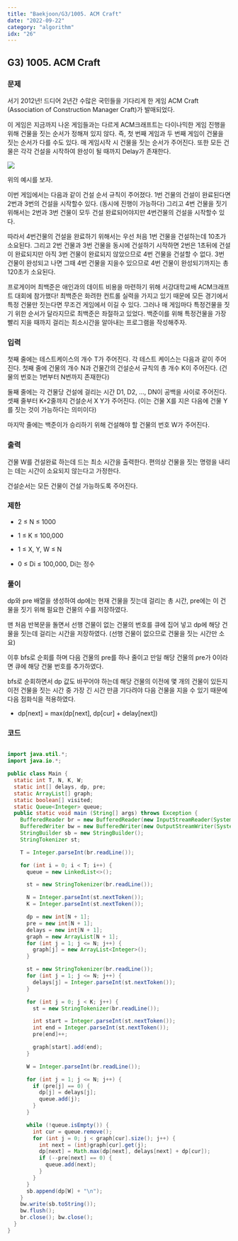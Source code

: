 ```yaml
---
title: "Baekjoon/G3/1005. ACM Craft"
date: "2022-09-22"
category: "algorithm"
idx: "26"
---
```


## G3) 1005. ACM Craft

### 문제

서기 2012년! 드디어 2년간 수많은 국민들을 기다리게 한 게임 ACM Craft (Association of Construction Manager Craft)가 발매되었다.

이 게임은 지금까지 나온 게임들과는 다르게 ACM크래프트는 다이나믹한 게임 진행을 위해 건물을 짓는 순서가 정해져 있지 않다. 즉, 첫 번째 게임과 두 번째 게임이 건물을 짓는 순서가 다를 수도 있다. 매 게임시작 시 건물을 짓는 순서가 주어진다. 또한 모든 건물은 각각 건설을 시작하여 완성이 될 때까지 Delay가 존재한다.

![](./img.png)

위의 예시를 보자.

이번 게임에서는 다음과 같이 건설 순서 규칙이 주어졌다. 1번 건물의 건설이 완료된다면 2번과 3번의 건설을 시작할수 있다. (동시에 진행이 가능하다) 그리고 4번 건물을 짓기 위해서는 2번과 3번 건물이 모두 건설 완료되어야지만 4번건물의 건설을 시작할수 있다.

따라서 4번건물의 건설을 완료하기 위해서는 우선 처음 1번 건물을 건설하는데 10초가 소요된다. 그리고 2번 건물과 3번 건물을 동시에 건설하기 시작하면 2번은 1초뒤에 건설이 완료되지만 아직 3번 건물이 완료되지 않았으므로 4번 건물을 건설할 수 없다. 3번 건물이 완성되고 나면 그때 4번 건물을 지을수 있으므로 4번 건물이 완성되기까지는 총 120초가 소요된다.

프로게이머 최백준은 애인과의 데이트 비용을 마련하기 위해 서강대학교배 ACM크래프트 대회에 참가했다! 최백준은 화려한 컨트롤 실력을 가지고 있기 때문에 모든 경기에서 특정 건물만 짓는다면 무조건 게임에서 이길 수 있다. 그러나 매 게임마다 특정건물을 짓기 위한 순서가 달라지므로 최백준은 좌절하고 있었다. 백준이를 위해 특정건물을 가장 빨리 지을 때까지 걸리는 최소시간을 알아내는 프로그램을 작성해주자.

### 입력

첫째 줄에는 테스트케이스의 개수 T가 주어진다. 각 테스트 케이스는 다음과 같이 주어진다. 첫째 줄에 건물의 개수 N과 건물간의 건설순서 규칙의 총 개수 K이 주어진다. (건물의 번호는 1번부터 N번까지 존재한다)

둘째 줄에는 각 건물당 건설에 걸리는 시간 D1, D2, ..., DN이 공백을 사이로 주어진다. 셋째 줄부터 K+2줄까지 건설순서 X Y가 주어진다. (이는 건물 X를 지은 다음에 건물 Y를 짓는 것이 가능하다는 의미이다)

마지막 줄에는 백준이가 승리하기 위해 건설해야 할 건물의 번호 W가 주어진다.

### 출력

건물 W를 건설완료 하는데 드는 최소 시간을 출력한다. 편의상 건물을 짓는 명령을 내리는 데는 시간이 소요되지 않는다고 가정한다.

건설순서는 모든 건물이 건설 가능하도록 주어진다.

### 제한

- 2 ≤ N ≤ 1000

- 1 ≤ K ≤ 100,000

- 1 ≤ X, Y, W ≤ N

- 0 ≤ Di ≤ 100,000, Di는 정수

### 풀이

dp와 pre 배열을 생성하여 dp에는 현재 건물을 짓는데 걸리는 총 시간, pre에는 이 건물을 짓기 위해 필요한 건물의 수를 저장하였다.

맨 처음 반복문을 돌면서 선행 건물이 없는 건물의 번호를 큐에 집어 넣고 dp에 해당 건물을 짓는데 걸리는 시간을 저장하였다. (선행 건물이 없으므로 건물을 짓는 시간만 소요)

이후 bfs로 순회를 하며 다음 건물의 pre를 하나 줄이고 만일 해당 건물의 pre가 0이라면 큐에 해당 건물 번호를 추가하였다.

bfs로 순회하면서 dp 값도 바꾸어야 하는데 해당 건물의 이전에 몇 개의 건물이 있든지 이전 건물을 짓는 시간 중 가장 긴 시간 만큼 기다려야 다음 건물을 지을 수 있기 때문에 다음 점화식을 적용하였다.

- dp[next] = max(dp[next], dp[cur] + delay[next])

### 코드

```java

import java.util.*;
import java.io.*;

public class Main {
  static int T, N, K, W;
  static int[] delays, dp, pre;
  static ArrayList[] graph;
  static boolean[] visited;
  static Queue<Integer> queue;
  public static void main (String[] args) throws Exception {
    BufferedReader br = new BufferedReader(new InputStreamReader(System.in));
    BufferedWriter bw = new BufferedWriter(new OutputStreamWriter(System.out));
    StringBuilder sb = new StringBuilder();
    StringTokenizer st;

    T = Integer.parseInt(br.readLine());

    for (int i = 0; i < T; i++) {
      queue = new LinkedList<>();

      st = new StringTokenizer(br.readLine());

      N = Integer.parseInt(st.nextToken());
      K = Integer.parseInt(st.nextToken());

      dp = new int[N + 1];
      pre = new int[N + 1];
      delays = new int[N + 1];
      graph = new ArrayList[N + 1];
      for (int j = 1; j <= N; j++) {
        graph[j] = new ArrayList<Integer>();
      }

      st = new StringTokenizer(br.readLine());
      for (int j = 1; j <= N; j++) {
        delays[j] = Integer.parseInt(st.nextToken());
      }

      for (int j = 0; j < K; j++) {
        st = new StringTokenizer(br.readLine());

        int start = Integer.parseInt(st.nextToken());
        int end = Integer.parseInt(st.nextToken());
        pre[end]++;

        graph[start].add(end);
      }

      W = Integer.parseInt(br.readLine());

      for (int j = 1; j <= N; j++) {
        if (pre[j] == 0) {
          dp[j] = delays[j];
          queue.add(j);
        }
      }

      while (!queue.isEmpty()) {
        int cur = queue.remove();
        for (int j = 0; j < graph[cur].size(); j++) {
          int next = (int)graph[cur].get(j);
          dp[next] = Math.max(dp[next], delays[next] + dp[cur]);
          if (--pre[next] == 0) {
            queue.add(next);
          }
        }
      }
      sb.append(dp[W] + "\n");
    }
    bw.write(sb.toString());
    bw.flush();
    br.close(); bw.close();
  }
}
```
